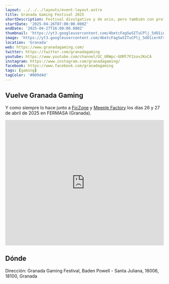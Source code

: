 ```yaml
---
layout: ../../../layouts/event-layout.astro
title: Granada Gaming Festival 2025
shortDescription: Festival divulgativo y de ocio, pero también con profesionales del sector y atención a estudios independientes de desarrollo de videojuegos.
startDate: '2025-04-26T07:00:00.000Z'
endDate: '2025-04-27T16:00:00.000Z'
thumbnail: 'https://yt3.googleusercontent.com/4betcFagSwSITuCPlj_5dO1ierkFrs5tkxzn6TuENUa9oTrn7zDOcsgoXFPs62wLh-bREhoL=w2276-fcrop64=1,00005a57ffffa5a8-k-c0xffffffff-no-nd-rj'
image: 'https://yt3.googleusercontent.com/4betcFagSwSITuCPlj_5dO1ierkFrs5tkxzn6TuENUa9oTrn7zDOcsgoXFPs62wLh-bREhoL=w2276-fcrop64=1,00005a57ffffa5a8-k-c0xffffffff-no-nd-rj'
location: 'Granada'
web: https://www.granadagaming.com/
twitter: https://twitter.com/granadagaming
youtube: https://www.youtube.com/channel/UC_URWpc-GOMl7F2zovJKnCA
instagram: https://www.instagram.com/granadagaming/
facebook: https://www.facebook.com/granadagaming
tags: [gaming]
tagColor: '#009d4d'
---
```



## Vuelve Granada Gaming

Y como siempre lo hace junto a [FicZone](https://www.ficzone.com/) y [Meeple Factory](https://www.meeplefactory.es/) los días 26 y 27 de abril de 2025 en FERMASA (Granada).

<iframe
  height="400"
  src="https://www.youtube.com/embed/oKuR8VcSWic?si=D3uM-dJQKajpt18B"
  title="Granada Gaming Festival 2025"
  frameborder="0"
  allow="accelerometer; autoplay; clipboard-write; encrypted-media; gyroscope; picture-in-picture; web-share"
  referrerpolicy="strict-origin-when-cross-origin"
  style="width: 100%;"
  allowfullscreen
></iframe>

## Dónde

Dirección: Granada Gaming Festival, Baden Powell - Santa Juliana, 18006, 18100, Granada

<GoogleMap
  src="https://www.google.com/maps/embed?pb=!1m14!1m8!1m3!1d6360.06749963881!2d-3.6071439999999995!3d37.151897!3m2!1i1024!2i768!4f13.1!3m3!1m2!1s0xd71fb0ea3495e8f%3A0x5c49f4fc786f1f!2sGranada%20Gaming%20Festival!5e0!3m2!1ses!2ses!4v1729227255502!5m2!1ses!2ses"
  ariaLabel="Granada Gaming Festival, Baden Powell - Santa Juliana, 18006, 18100, Granada"
/>
